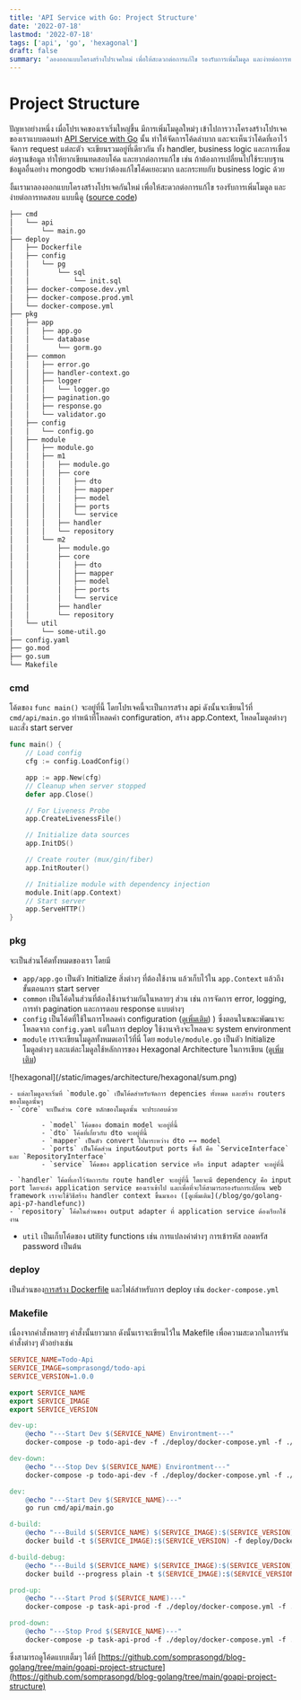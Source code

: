 ```yaml
---
title: 'API Service with Go: Project Structure'
date: '2022-07-18'
lastmod: '2022-07-18'
tags: ['api', 'go', 'hexagonal']
draft: false
summary: 'ลองออกแบบโครงสร้างโปรเจคใหม่ เพื่อให้สะดวกต่อการแก้ไข รองรับการเพิ่มโมดูล และง่ายต่อการทดสอบ'
---
```


# Project Structure

ปัญหาอย่างหนึ่ง เมื่อโปรเจคของเราเริ่มใหญ่ขึ้น มีการเพิ่มโมดูลใหม่ๆ เข้าไปการวางโครงสร้างโปรเจคของเราแบบตอนทำ [API Service with Go](https://somprasongd.work/blog/go/golang-api) นั้น ทำให้จัดการโค้ดลำบาก และจะเห็นว่าโค้ดที่เอาไว้จัดการ request แต่ละตัว จะเขียนรวมอยู่ที่เดียวกัน ทั้ง handler, business logic และการเชื่อมต่อฐานข้อมูล ทำให้ยากเขียนทดสอบโค้ด และยากต่อการแก้ไข เช่น ถ้าต้องการเปลี่ยนไปใช้ระบบฐานข้อมูลอื่นอย่าง mongodb จะพบว่าต้องแก้ไขโค้ดเยอะมาก และกระทบกับ business logic ด้วย

งั้นเรามาลองออกแบบโครงสร้างโปรเจคกันใหม่ เพื่อให้สะดวกต่อการแก้ไข รองรับการเพิ่มโมดูล และง่ายต่อการทดสอบ แบบนี้ดู ([source code](https://github.com/somprasongd/blog-golang/tree/main/goapi-project-structure))

```bash
├── cmd
│   └── api
│       └── main.go
├── deploy
│   ├── Dockerfile
│   ├── config
│   │   └── pg
│   │       └── sql
│   │           └── init.sql
│   ├── docker-compose.dev.yml
│   ├── docker-compose.prod.yml
│   └── docker-compose.yml
├── pkg
│   ├── app
│   │   ├── app.go
│   │   └── database
│   │       └── gorm.go
│   ├── common
│   │   ├── error.go
│   │   ├── handler-context.go
│   │   ├── logger
│   │   │   └── logger.go
│   │   ├── pagination.go
│   │   ├── response.go
│   │   └── validator.go
│   ├── config
│   │   └── config.go
│   ├── module
│   │   ├── module.go
│   │   ├── m1
│   │   │   ├── module.go
│   │   │   ├── core
│   │   │   │   ├── dto
│   │   │   │   ├── mapper
│   │   │   │   ├── model
│   │   │   │   ├── ports
│   │   │   │   └── service
│   │   │   ├── handler
│   │   │   └── repository
│   │   └── m2
│   │       ├── module.go
│   │       ├── core
│   │       │   ├── dto
│   │       │   ├── mapper
│   │       │   ├── model
│   │       │   ├── ports
│   │       │   └── service
│   │       ├── handler
│   │       └── repository
│   └── util
│       └── some-util.go
├── config.yaml
├── go.mod
├── go.sum
└── Makefile
```

### cmd

โค้ดของ `func main()` จะอยู่ที่นี้ โดยโปรเจคนี้จะเป็นการสร้าง api ดังนั้นจะเขียนไว้ที่ `cmd/api/main.go` ทำหน้าที่โหลดค่า configuration, สร้าง app.Context, โหลดโมดูลต่างๆ และสั่ง start server

```go
func main() {
	// Load config
	cfg := config.LoadConfig()

	app := app.New(cfg)
	// Cleanup when server stopped
	defer app.Close()

	// For Liveness Probe
	app.CreateLivenessFile()

	// Initialize data sources
	app.InitDS()

	// Create router (mux/gin/fiber)
	app.InitRouter()

	// Initialize module with dependency injection
	module.Init(app.Context)
	// Start server
	app.ServeHTTP()
}
```

### pkg

จะเป็นส่วนโค้ดทั้งหมดของเรา โดยมี

- `app/app.go` เป็นตัว Initialize สิ่งต่างๆ ที่ต้องใช้งาน แล้วเก็บไว้ใน `app.Context` แล้วถึงขั้นตอนการ start server
- `common` เป็นโค้ดในส่วนที่ต้องใช้งานร่วมกันในหลายๆ ส่วน เช่น การจัดการ error, logging, การทำ pagination และการตอบ response แบบต่างๆ
- `config` เป็นโค้ดที่ใช้ในการโหลดค่า configuration ([ดูเพิ่มเติม](/blog/go/golang-api-p2-conf))
  ) ซึ่งตอนในขณะพัฒนาจะโหลดจาก `config.yaml` แต่ในการ deploy ใช้งานจริงจะโหลดจะ system environment
- `module` เราจะเขียนโมดูลทั้งหมดเอาไว้ที่นี่ โดย `module/module.go` เป็นตัว Initialize โมดูลต่างๆ และแต่ละโมดูลใช้หลักการของ Hexagonal Architecture ในการเขียน ([ดูเพิ่มเติม](/blog/architecture/hexagonal))

<div className="flex justify-center">
  <div>![hexagonal](/static/images/architecture/hexagonal/sum.png)</div>
</div>

    - แต่ละโมดูลจะเริ่มที่ `module.go` เป็นโค้ดสำหรับจัดการ depencies ทั้งหมด และสร้าง routers ของโมดูลนั้นๆ
    - `core` จะเป็นส่วน core หลักของโมดูลนั้น จะประกอบด้วย

    		- `model` โค้ดของ domain model จะอยู่ที่นี้
    		- `dto` โค้ดที่เกี่ยวกับ dto จะอยู่ที่นี้
    		- `mapper` เป็นตัว convert ไปมาระหว่าง dto ←→ model
    		- `ports` เป็นโค้ดส่วน input&output ports ซึ่งก็ คือ `ServiceInterface` และ `RepositoryInterface`
    		- `service` โค้ดของ application service หรือ input adapter จะอยู่ที่นี้

    - `handler` โค้ดที่เอาไว้จัดการกับ route handler จะอยู่ที่นี้ โดยจะมี dependency คือ input port โดยจะส่ง application service ของเราเข้าไป และเพื่อที่จะให้สามารถรองรับการเปลี่ยน web framework เราจะใช้วิธีสร้าง handler context ขึ้นมาเอง ([ดูเพิ่มเติม](/blog/go/golang-api-p7-handlefunc))
    - `repository` โค้ดในส่วนของ output adapter ที่ application service ต้องเรียกใช้งาน

- `util` เป็นเก็บโค้ดของ utility functions เช่น การแปลงค่าต่างๆ การเข้ารหัส ถอดหรัส password เป็นต้น

### deploy

เป็นส่วนของ[การสร้าง Dockerfile](/blog/go/golang-api-p6-deploy) และไฟล์สำหรับการ deploy เช่น `docker-compose.yml`

### Makefile

เนื่องจากคำสั่งหลายๆ คำสั่งนั้นยาวมาก ดังนั้นเราจะเขียนไว้ใน Makefile เพื่อความสะดวกในการรันคำสั่งต่างๆ ตัวอย่างเช่น

```makefile
SERVICE_NAME=Todo-Api
SERVICE_IMAGE=somprasongd/todo-api
SERVICE_VERSION=1.0.0

export SERVICE_NAME
export SERVICE_IMAGE
export SERVICE_VERSION

dev-up:
	@echo "---Start Dev $(SERVICE_NAME) Environtment---"
	docker-compose -p todo-api-dev -f ./deploy/docker-compose.yml -f ./deploy/docker-compose.dev.yml up -d

dev-down:
	@echo "---Stop Dev $(SERVICE_NAME) Environtment---"
	docker-compose -p todo-api-dev -f ./deploy/docker-compose.yml -f ./deploy/docker-compose.dev.yml down

dev:
	@echo "---Start Dev $(SERVICE_NAME)---"
	go run cmd/api/main.go

d-build:
	@echo "---Build $(SERVICE_NAME) $(SERVICE_IMAGE):$(SERVICE_VERSION)---"
	docker build -t $(SERVICE_IMAGE):$(SERVICE_VERSION) -f deploy/Dockerfile .

d-build-debug:
	@echo "---Build $(SERVICE_NAME) $(SERVICE_IMAGE):$(SERVICE_VERSION)---"
	docker build --progress plain -t $(SERVICE_IMAGE):$(SERVICE_VERSION) -f deploy/Dockerfile .

prod-up:
	@echo "---Start Prod $(SERVICE_NAME)---"
	docker-compose -p task-api-prod -f ./deploy/docker-compose.yml -f ./deploy/docker-compose.prod.yml up -d

prod-down:
	@echo "---Stop Prod $(SERVICE_NAME)---"
	docker-compose -p task-api-prod -f ./deploy/docker-compose.yml -f ./deploy/docker-compose.prod.yml down
```

ซึ่งสามารถดูโค้ดแบบเต็มๆ ได้ที่ [https://github.com/somprasongd/blog-golang/tree/main/goapi-project-structure](https://github.com/somprasongd/blog-golang/tree/main/goapi-project-structure)

